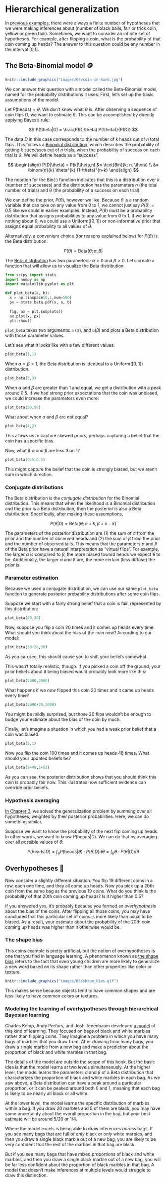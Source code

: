 # Hierarchical generalization {#hierarchical-generalization}

In [previous examples](#bayes), there were always a finite number of hypotheses that we were making inferences about (number of black balls, fair or trick coin, yellow or green taxi). Sometimes, we want to consider an infinite set of hypotheses. For example, after flipping a coin, what is the probability of that coin coming up heads? The answer to this question could be any number in the interval [0,1].

## The Beta-Binomial model 🪙 {#beta-binomial}

```{r echo=FALSE, out.width='75%', fig.align='center', fig.cap='Photo by ZSun Fu on Unsplash.'}
knitr::include_graphics("images/05/coin-in-hand.jpg")
```

We can answer this question with a model called the Beta-Binomial model, named for the probability distributions it uses. First, let's set up the basic assumptions of the model.

Let $P(\text{heads}) = \theta$. We don't know what $\theta$ is. After observing a sequence of coin flips $D$, we want to estimate $\theta$. This can be accomplished by directly applying Bayes's rule:

$$
P(\theta|D) = \frac{P(D|\theta) P(\theta)}{P(D)}
$$

The data $D$ in this case corresponds to the number of $k$ heads out of $n$ total flips. This follows a [Binomial distribution](https://en.wikipedia.org/wiki/Binomial_distribution), which describes the probability of getting $k$ successes out of $n$ trials, when the probability of success on each trial is $\theta$. We will define heads as a "success".

$$
\begin{align}
P(D|\theta) = P(k|\theta,n) &= \text{Bin}(k; n, \theta) \\
&= \binom{n}{k} \theta^{k} (1-\theta)^{n-k}
\end{align}
$$

The notation for the $\text{Bin}(\cdot)$ function indicates that this is a distribution over $k$ (number of successes) and the distribution has the parameters $n$ (the total number of trials) and $\theta$ (the probability of a success on each trial).

We can define the prior, $P(\theta)$, however we like. Because $\theta$ is a random variable that can take on any value from 0 to 1, we cannot just say $P(\theta) = 0.5$ like we could in earlier examples. Instead, $P(\theta)$ must be a probability distribution that assigns probabilities to any value from 0 to 1. If we know nothing about $\theta$, we could use a Uniform($[0,1]$) or non-informative prior that assigns equal probability to all values of $\theta$.

Alternatively, a convenient choice (for reasons explained below) for $P(\theta)$ is the Beta distribution:

$$
P(\theta) = \text{Beta}(\theta;\alpha,\beta)
$$

The [Beta distribution](https://en.wikipedia.org/wiki/Beta_distribution) has two parameters: $\alpha > 0$ and $\beta > 0$. Let's create a function that will allow us to visualize the Beta distribution.

```{python}
from scipy import stats
import numpy as np
import matplotlib.pyplot as plt

def plot_beta(a, b):
  x = np.linspace(0,1,num=500)
  px = stats.beta.pdf(x, a, b)
  
  fig, ax = plt.subplots()
  ax.plot(x, px)
  plt.show()

```

`plot_beta` takes two arguments: `a` ($\alpha$), and `b`($\beta$) and plots a Beta distribution with those parameter values. 

Let's see what it looks like with a few different values.

```{python}
plot_beta(1,1)
```

When $\alpha = \beta = 1$, the Beta distribution is identical to a Uniform($[0,1]$) distribution.

```{python}
plot_beta(3,3)
```

When $\alpha$ and $\beta$ are greater than 1 and equal, we get a distribution with a peak around 0.5. If we had strong prior expectations that the coin was unbiased, we could increase the parameters even more:

```{python}
plot_beta(50,50)
```

What about when $\alpha$ and $\beta$ are not equal?

```{python}
plot_beta(4,2)
```

This allows us to capture skewed priors, perhaps capturing a belief that the coin has a specific bias.

Now, what if $\alpha$ and $\beta$ are less than 1?

```{python}
plot_beta(0.5,0.5)
```

This might capture the belief that the coin is strongly biased, but we aren't sure in which direction.

### Conjugate distributions

The Beta distribution is the *conjugate distribution* for the Binomial distribution. This means that when the likelihood is a Binomial distribution and the prior is a Beta distribution, then the posterior is also a Beta distribution. Specifically, after making these assumptions,

$$
P(\theta|D) = \text{Beta}(\theta; \alpha + k, \beta + n-k)
$$

The parameters of the posterior distribution are (1) the sum of $\alpha$ from the prior and the number of observed heads and (2) the sum of $\beta$ from the prior and the number of observed tails. This means that the parameters $\alpha$ and $\beta$ of the Beta prior have a natural interpretation as "virtual flips". For example, the larger $\alpha$ is compared to $\beta$, the more biased toward heads we expect $\theta$ to be. Additionally, the larger $\alpha$ and $\beta$ are, the more certain (less diffuse) the prior is.

### Parameter estimation

Because we used a conjugate distribution, we can use our same `plot_beta` function to generate posterior probability distributions after some coin flips.

Suppose we start with a fairly strong belief that a coin is fair, represented by this distribution:

```{python}
plot_beta(30,30)
```

Now, suppose you flip a coin 20 times and it comes up heads every time. What should you think about the bias of the coin now? According to our model:

```{python}
plot_beta(30+20,30)
```

As you can see, this should cause you to shift your beliefs somewhat.

This wasn't totally realistic, though. If you picked a coin off the ground, your prior beliefs about it being biased would probably look more like this:

```{python}
plot_beta(2000,2000)
```

What happens if we *now* flipped this coin 20 times and it came up heads every time?

```{python}
plot_beta(2000+20,2000)
```

You might be mildly surprised, but those 20 flips wouldn't be enough to budge your estimate about the bias of the coin by much.

Finally, let's imagine a situation in which you had a weak prior belief that a coin was biased:

```{python}
plot_beta(5,1)
```

Now you flip the coin 100 times and it comes up heads 48 times. What should your updated beliefs be?

```{python}
plot_beta(5+48,1+52)
```


As you can see, the posterior distribution shows that you should think this coin is probably fair now. This illustrates how sufficient evidence can override prior beliefs.


### Hypothesis averaging

[In Chapter 3](#generalizing), we solved the generalization problem by summing over all hypotheses, weighted by their posterior probabilities. Here, we can do something similar.

Suppose we want to know the probability of the next flip coming up heads. In other words, we want to know $P(\text{heads}|D)$. We can do that by averaging over all possible values of $\theta$:

$$
P(\text{heads}|D) = \int_\theta P(\text{heads}|\theta) \cdot P(\theta|D) d\theta = \int_\theta \theta \cdot P(\theta|D) d\theta
$$


## Overhypotheses 🙆

Now consider a slightly different situation. You flip 19 different coins in a row, each one time, and they all come up heads. Now you pick up a 20th coin from the same bag as the previous 19 coins. What do you think is the probability of that 20th coin coming up heads? Is it higher than 0.5?

If you answered yes, it's probably because you formed an *overhypothesis* about the bias of the coins. After flipping all those coins, you may have concluded that this particular set of coins is more likely than usual to be biased. As a result, your estimate about the probability of the 20th coin coming up heads was higher than it otherwise would be.

### The shape bias

This coins example is pretty artificial, but the notion of overhypotheses is one that you find in language learning. A phenomenon known as [the shape bias](https://doi.org/10.1016/0885-2014(88)90014-7) refers to the fact that even young children are more likely to generalize a new word based on its shape rather than other properties like color or texture.


```{r echo=FALSE, fig.align='center', fig.cap='A common task used to test for the shape bias.'}
knitr::include_graphics("images/05/shape_bias.gif")
```

This makes sense because objects tend to have common shapes and are less likely to have common colors or textures.

### Modeling the learning of overhypotheses through hierarchical Bayesian learning

Charles Kemp, Andy Perfors, and Josh Tenenbaum developed [a model](http://www.charleskemp.com/papers/KempPTDevSci.pdf) of this kind of learning. They focused on bags of black and white marbles rather than flipping coins. They imagine a problem in which you have many bags of marbles that you draw from. After drawing from many bags, you draw a single marble from a new bag and make a prediction about the proportion of black and white marbles in that bag.

The details of the model are outside the scope of this book. But the basic idea is that the model learns at two levels simultaneously. At the higher level, the model learns the parameters $\alpha$ and $\beta$ of a Beta distribution that characterizes the proportion of black and white marbles in each bag. As we saw above, a Beta distribution can have a peak around a particular proportion, or it can be peaked around both 0 and 1, meaning that each bag is likely to be nearly all black or all white.

At the lower level, the model learns the specific distribution of marbles within a bag. If you draw 20 marbles and 5 of them are black, you may have some uncertainty about the overall proportion in the bag, but your best estimate will be around 5/20 or 1/4.

Where the model excels is being able to draw inferences *across* bags. If you see many bags that are full of *only* black or *only* white marbles, and then you draw a single black marble out of a new bag, you are likely to be very confident that the rest of the marbles in that bag are black. 

But if you see many bags that have mixed proportions of black and white marbles, and then you draw a single black marble out of a new bag, you will be far less confident about the proportion of black marbles in that bag. A model that doesn't make inferences at multiple levels would struggle to draw this distinction.

